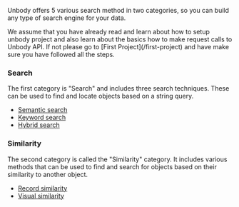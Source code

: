 
Unbody offers 5 various search method in two categories, so you can build any type of search engine for your data.

<Callout>
    We assume that you have already read and learn about how to setup unbody project and also learn about the basics how to make request calls to Unbody API. If not please go to [First Project](/first-project) and have make sure you have followed all the steps.
</Callout>

### Search

The first category is "Search" and includes three search techniques. These can be used to find and locate objects based on a string query.

- [Semantic search](/content-api/search/semantic-search)
- [Keyword search](/content-api/search/keyword-search)
- [Hybrid search](/content-api/search/hybrid-search)

### Similarity

The second category is called the "Similarity" category. It includes various methods that can be used to find and search for objects based on their similarity to another object.

- [Record similarity](/content-api/search/record-similarity)
- [Visual similarity](/content-api/search/visual-similarity)
